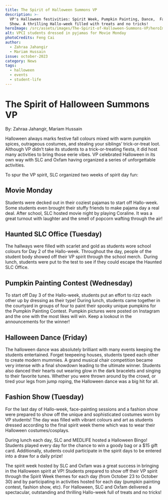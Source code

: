 ```yaml
---
title: The Spirit of Halloween Summons VP
description: >-
  VP's Halloween festivities: Spirit Week, Pumpkin Painting, Dance,  Fashion
  Show. A thrilling Hallo-week filled with treats and no tricks!
heroImage: /src/assets/images/The-Spirit-of-Halloween-Summons-VP/heroImage.jpg
alt: VPCI students dressed in pyjamas for Movie Monday
photoCredits: Feng Cai
author:
  - Zahraa Jahangir
  - Mariam Hussain
issue: october-2023
category: News
tags:
  - halloween
  - events
  - student-life
---
```


# The Spirit of Halloween Summons VP

By: Zahraa Jahangir, Mariam Hussain

Halloween always marks festive fall colours mixed with warm pumpkin spices, outrageous costumes, and stealing your siblings’ trick-or-treat loot. Although VP didn’t take its students to a trick-or-treating fiesta, it did host many activities to bring those eerie vibes. VP celebrated Halloween in its own way with SLC and Oxfam having organized a series of unforgettable activities.

To spur the VP spirit, SLC organized two weeks of spirit day fun:

## Movie Monday

Students were decked out in their coziest pajamas to start off Hallo-week. Some students even brought their stuffy friends to make pajama day a real deal. After school, SLC hosted movie night by playing Coraline. It was a great turnout with laughter and the smell of popcorn wafting through the air!

## Haunted SLC Office (Tuesday)

The hallways were filled with scarlet and gold as students wore school colours for Day 2 of the Hallo-week. Throughout the day, people of the student body showed off their VP spirit through the school merch.  During lunch, students were put to the test to see if they could escape the Haunted SLC Office.

## Pumpkin Painting Contest (Wednesday)

To start off Day 3 of the Hallo-week, students put an effort to rizz each other up by dressing as their type! During lunch, students came together in the courtyard in groups of four to paint their spooky unique pumpkins for the Pumpkin Painting Contest. Pumpkin pictures were posted on Instagram and the one with the most likes will win. Keep a lookout in the announcements for the winner!

## Halloween Dance (Friday)

The halloween dance was absolutely brilliant with many events keeping the students entertained. Forget teepeeing houses, students tpeed each other to create modern mummies. A grand musical chair competition became very intense with a final showdown leading to the ultimate winner. Students also danced their hearts out wearing glow in the dark bracelets and singing to their favorite tunes. Whether you were thrown around by the crowd, or tired your legs from jump roping, the Halloween dance was a big hit for all.

## Fashion Show (Tuesday)

For the last day of Hallo-week, face-painting sessions and a fashion show were prepared to show off the unique and sophisticated costumes worn by VP students! The day was filled with vibrant colours and art as students dressed according to the final spirit week theme which was to wear their Halloween costumes/cosplays.

During lunch each day, SLC and MEDLIFE hosted a Halloween Bingo! Students played every day for the chance to win a goody bag or a $15 gift card. Additionally, students could participate in the spirit days to be entered into a draw for a daily prize!

The spirit week hosted by SLC and Oxfam was a great success in bringing in the Halloween spirit at VP! Students prepared to show off their VP spirit through the Spirit Week themes for each day (from October 23 to October 30) and by participating in activities hosted for each day (pumpkin painting contest, fashion show, etc). For Halloween, SLC and Oxfam delivered a spectacular, outstanding and thrilling Hallo-week full of treats and no tricks!
